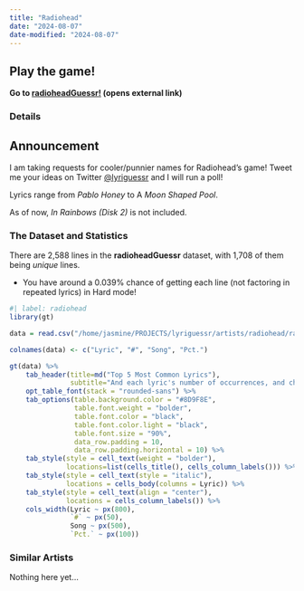 ```yaml
---
title: "Radiohead"
date: "2024-08-07"
date-modified: "2024-08-07"
---
```


::: {.callout-tip appearance="simple"}
## Play the game!
::: lead
**Go to <a href="https://radiohead.lyriguessr.xyz/" target="_blank">radioheadGuessr!</a> (opens external link)**
:::
:::

### Details

::: {.callout-note appearance="simple"}
## Announcement
I am taking requests for cooler/punnier names for Radiohead's game! Tweet me your ideas on Twitter [@lyriguessr](https://x.com/lyriguessr) and I will run a poll!
:::

Lyrics range from *Pablo Honey* to A *Moon Shaped Pool*.

As of now, *In Rainbows (Disk 2)* is not included. 

### The Dataset and Statistics

There are 2,588 lines in the **radioheadGuessr** dataset, with 1,708 of them being *unique* lines.

* You have around a 0.039% chance of getting each line (not factoring in repeated lyrics) in Hard mode! 

```r
#| label: radiohead
library(gt)

data = read.csv("/home/jasmine/PROJECTS/lyriguessr/artists/radiohead/radiohead_counts.csv")

colnames(data) <- c("Lyric", "#", "Song", "Pct.")

gt(data) %>% 
    tab_header(title=md("Top 5 Most Common Lyrics"), 
               subtitle="And each lyric's number of occurrences, and chance of showing up in Hard mode") %>%
    opt_table_font(stack = "rounded-sans") %>%
    tab_options(table.background.color = "#8D9F8E",
                table.font.weight = "bolder",
                table.font.color = "black",
                table.font.color.light = "black",
                table.font.size = "90%",
                data_row.padding = 10,
                data_row.padding.horizontal = 10) %>%
    tab_style(style = cell_text(weight = "bolder"),
              locations=list(cells_title(), cells_column_labels())) %>%
    tab_style(style = cell_text(style = "italic"),
              locations = cells_body(columns = Lyric)) %>%
    tab_style(style = cell_text(align = "center"),
              locations = cells_column_labels()) %>%
    cols_width(Lyric ~ px(800),
               `#` ~ px(50),
               Song ~ px(500),
               `Pct.` ~ px(100))
```

### Similar Artists

Nothing here yet...